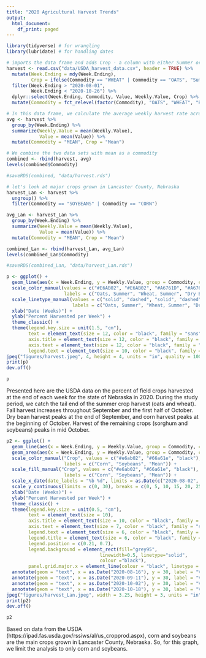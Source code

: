 ```yaml
---
title: "2020 Agricultural Harvest Trends"
output:
  html_document:
    df_print: paged
---
```


```r
library(tidyverse) # for wrangling
library(lubridate) # for handling dates
```

```r
# imports the data frame and adds Crop - a column with either Summer or Fall depending on the time of year the harvest occurs; we narrowed the results to only include the dates of the study
harvest <- read.csv("data/USDA_harvest_data.csv", header = TRUE) %>% 
  mutate(Week.Ending = mdy(Week.Ending),
         Crop = ifelse(Commodity == "WHEAT" | Commodity == "OATS", "Summer", "Fall")) %>% 
  filter(Week.Ending > "2020-08-01",
         Week.Ending < "2020-10-26") %>% 
  dplyr::select(Week.Ending, Commodity, Value, Weekly.Value, Crop) %>% 
  mutate(Commodity = fct_relevel(factor(Commodity), "OATS", "WHEAT", "BEANS", "CORN", "SORGHUM", "SOYBEANS"))

# In this data frame, we calculate the average weekly harvest rate across the commodities
avg <- harvest %>% 
  group_by(Week.Ending) %>% 
  summarize(Weekly.Value = mean(Weekly.Value),
            Value = mean(Value)) %>% 
  mutate(Commodity = "MEAN", Crop = "Mean") 

# We combine the two data sets with mean as a commodity
combined <- rbind(harvest, avg)
levels(combined$Commodity)

#saveRDS(combined, "data/harvest.rds")

# let's look at major crops grown in Lancaster County, Nebraska
harvest_Lan <- harvest %>% 
  ungroup() %>% 
  filter(Commodity == "SOYBEANS" | Commodity == "CORN")

avg_Lan <- harvest_Lan %>% 
  group_by(Week.Ending) %>% 
  summarize(Weekly.Value = mean(Weekly.Value),
            Value = mean(Value)) %>% 
  mutate(Commodity = "MEAN", Crop = "Mean") 

combined_Lan <- rbind(harvest_Lan, avg_Lan)
levels(combined_Lan$Commodity)

#saveRDS(combined_Lan, "data/harvest_Lan.rds")
```

```r
p <- ggplot() +
  geom_line(aes(x = Week.Ending, y = Weekly.Value, group = Commodity, color = Commodity, linetype = Commodity), data = combined, linewidth = 1, alpha = 1) +
  scale_color_manual(values = c("#E6AB02", "#E6AB02", "#A6761D", "#A6761D", "#A6761D", "#A6761D", "black"), 
                     labels = c("Oats, Summer", "Wheat, Summer", "Dry Beans, Fall", "Corn, Fall","Sorghum, Fall", "Soybeans, Fall", "Mean")) +
  scale_linetype_manual(values = c("solid", "dashed", "solid", "dashed", "dotted", "twodash", "solid"), 
                        labels = c("Oats, Summer", "Wheat, Summer", "Dry Beans, Fall", "Corn, Fall", "Sorghum, Fall", "Soybeans, Fall", "Mean")) +
  xlab("Date (Weeks)") +
  ylab("Percent Harvested per Week") +
  theme_classic() +
  theme(legend.key.size = unit(1.5, "cm"),
        text = element_text(size = 12, color = "black", family = "sans"),
        axis.title = element_text(size = 12, color = "black", family = "sans"),
        axis.text = element_text(size = 12, color = "black", family = "sans"),
        legend.text = element_text(size = 10, color = "black", family = "sans"))
jpeg("figures/harvest.jpeg", 4, height = 4, units = "in", quality = 100, res = 300)
print(p)
dev.off()

p
```

Presented here are the USDA data on the percent of field crops harvested at the end of each week for the state of Nebraska in 2020. During the study period, we catch the tail end of the summer crop harvest (oats and wheat). Fall harvest increases throughout September and the first half of October. Dry bean harvest peaks at the end of September, and corn harvest peaks at the beginning of October. Harvest of the remaining crops (sorghum and soybeans) peaks in mid October. 

```r
p2 <- ggplot() +
  geom_line(aes(x = Week.Ending, y = Weekly.Value, group = Commodity, color = Commodity), data = combined_Lan, linewidth = 1, alpha = 1) +
  geom_area(aes(x = Week.Ending, y = Weekly.Value, group = Commodity, color = Commodity, fill = Commodity), data = combined_Lan, alpha = 0.5, position = 'identity') +
  scale_color_manual("Crop", values = c("#e6ab02", "#66a61e", "black"), 
                     labels = c("Corn", "Soybeans", "Mean")) +
  scale_fill_manual("Crop", values = c("#e6ab02", "#66a61e", "black"), 
                     labels = c("Corn", "Soybeans", "Mean")) +
  scale_x_date(date_labels = "%b %d", limits = as.Date(c("2020-08-02", "2020-10-25")), breaks = as.Date(c("2020-08-03", "2020-08-31", "2020-09-22", "2020-10-12", "2020-10-23"))) +
  scale_y_continuous(limits = c(0, 30), breaks = c(0, 5, 10, 15, 20, 25, 30)) +
  xlab("Date (Weeks)") +
  ylab("Percent Harvested per Week") +
  theme_classic() +
  theme(legend.key.size = unit(0.5, "cm"),
        text = element_text(size = 10), 
        axis.title = element_text(size = 10, color = "black", family = "sans"),
        axis.text = element_text(size = 7, color = "black", family = "sans"),
        legend.text = element_text(size = 6, color = "black", family = "sans"),
        legend.title = element_text(size = 6, color = "black", family = "sans"),
        legend.position = c(0.21, 0.7),
        legend.background = element_rect(fill="grey95",
                                  linewidth=0.5, linetype="solid", 
                                  colour ="black"),
        panel.grid.major.x = element_line(colour = "black", linetype = "dashed", size = 0.1)) +
  annotate(geom = "text", x = as.Date("2020-08-16"), y = 30, label = "Visit 1", color = "black", size = 3) +
  annotate(geom = "text", x = as.Date("2020-09-11"), y = 30, label = "Visit 2", color = "black", size = 3) +
  annotate(geom = "text", x = as.Date("2020-10-02"), y = 30, label = "Visit 3", color = "black", size = 3) +
  annotate(geom = "text", x = as.Date("2020-10-18"), y = 30, label = "Visit 4", color = "black", size = 3)
jpeg("figures/harvest_Lan.jpeg", width = 3.25, height = 3, units = "in", quality = 100, res = 300)
print(p2)
dev.off()

p2
```

Based on data from the USDA (https://ipad.fas.usda.gov/rssiws/al/us_cropprod.aspx), corn and soybeans are the main crops grown in Lancaster County, Nebraska. So, for this graph, we limit the analysis to only corn and soybeans. 